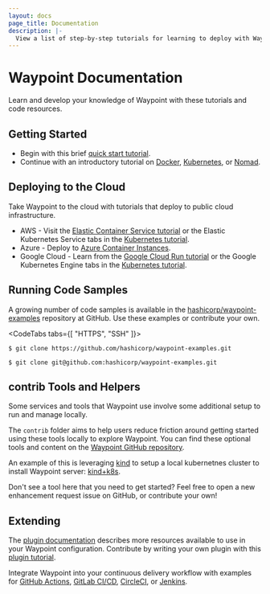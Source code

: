 ```yaml
---
layout: docs
page_title: Documentation
description: |-
  View a list of step-by-step tutorials for learning to deploy with Waypoint.
---
```


# Waypoint Documentation

Learn and develop your knowledge of Waypoint with these tutorials and code resources.

## Getting Started

- Begin with this brief [quick start tutorial](/docs/getting-started).
- Continue with an introductory tutorial on [Docker](https://learn.hashicorp.com/collections/waypoint/get-started-docker), [Kubernetes](https://learn.hashicorp.com/collections/waypoint/get-started-kubernetes), or [Nomad](https://learn.hashicorp.com/collections/waypoint/get-started-nomad).

## Deploying to the Cloud

Take Waypoint to the cloud with tutorials that deploy to public cloud infrastructure.

- AWS - Visit the [Elastic Container Service tutorial](https://learn.hashicorp.com/tutorials/waypoint/aws-ecs?in=waypoint/deploy-aws) or the Elastic Kubernetes Service tabs in the [Kubernetes tutorial](https://learn.hashicorp.com/collections/waypoint/get-started-kubernetes).
- Azure - Deploy to [Azure Container Instances](https://learn.hashicorp.com/tutorials/waypoint/azure-container-instance?in=waypoint/deploy-azure).
- Google Cloud - Learn from the [Google Cloud Run tutorial](https://learn.hashicorp.com/tutorials/waypoint/google-cloud-run?in=waypoint/deploy-google-cloud) or the Google Kubernetes Engine tabs in the [Kubernetes tutorial](https://learn.hashicorp.com/collections/waypoint/get-started-kubernetes).

## Running Code Samples

A growing number of code samples is available in the [hashicorp/waypoint-examples](https://github.com/hashicorp/waypoint-examples) repository at GitHub. Use these examples or contribute your own.

<CodeTabs tabs={[ "HTTPS", "SSH" ]}>

```shell-session
$ git clone https://github.com/hashicorp/waypoint-examples.git
```

```shell-session
$ git clone git@github.com:hashicorp/waypoint-examples.git
```

</CodeTabs>  


## contrib Tools and Helpers

Some services and tools that Waypoint use involve some additional setup to run
and manage locally.

The `contrib` folder aims to help users reduce friction around getting started
using these tools locally to explore Waypoint. You can find these optional tools
and content on the [Waypoint GitHub repository](https://github.com/hashicorp/waypoint/tree/main/contrib).

An example of this is leveraging [kind](https://kind.sigs.k8s.io/) to setup a
local kubernetnes cluster to install Waypoint server: [kind+k8s](https://github.com/hashicorp/waypoint/tree/main/contrib/serverinstall/kind-k8s).

Don't see a tool here that you need to get started? Feel free to open a new
enhancement request issue on GitHub, or contribute your own!

## Extending

The [plugin documentation](/plugins) describes more resources available to use
in your Waypoint configuration. Contribute by writing your own plugin with this
[plugin tutorial](/docs/extending-waypoint/creating-plugins).

Integrate Waypoint into your continuous delivery workflow with examples for
[GitHub Actions](/docs/automating-execution/github-actions),
[GitLab CI/CD](/docs/automating-execution/gitlab-cicd),
[CircleCI](/docs/automating-execution/circle-ci), or
[Jenkins](/docs/automating-execution/jenkins).

